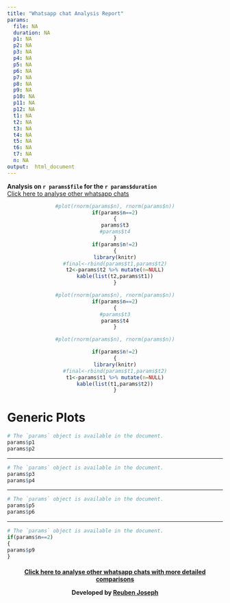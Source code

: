 ```yaml
---
title: "Whatsapp chat Analysis Report"
params:
  file: NA
  duration: NA
  p1: NA
  p2: NA
  p3: NA
  p4: NA
  p5: NA
  p6: NA
  p7: NA
  p8: NA
  p9: NA
  p10: NA
  p11: NA
  p12: NA
  t1: NA
  t2: NA
  t3: NA
  t4: NA
  t5: NA
  t6: NA
  t7: NA
  n: NA
output:  html_document
---
```



**Analysis on `r params$file` for the `r params$duration`**
<br/>
[Click here to analyse other whatsapp chats ](https://reubenjoseph13.shinyapps.io/Whatsapp_Analyzer/)


<center>
```r
#plot(rnorm(params$n), rnorm(params$n))
if(params$n==2)
{
params$t3
#params$t4
}
if(params$n!=2)
{
library(knitr)
#final<-rbind(params$t1,params$t2)
t2<-params$t2 %>% mutate(n=NULL)
kable(list(t2,params$t1))
}

```

```r
#plot(rnorm(params$n), rnorm(params$n))
if(params$n==2)
{
#params$t3
params$t4
}

```

```r
#plot(rnorm(params$n), rnorm(params$n))

if(params$n!=2)
{
library(knitr)
#final<-rbind(params$t1,params$t2)
t1<-params$t1 %>% mutate(n=NULL)
kable(list(t1,params$t2))
}


```

</center>
# Generic Plots

```r
# The `params` object is available in the document.
params$p1
params$p2

```
<hr>

```r
# The `params` object is available in the document.
params$p3
params$p4

```
<hr>
```r
# The `params` object is available in the document.
params$p5
params$p6
```

<hr>

```r
# The `params` object is available in the document.
if(params$n==2)
{
params$p9
}

```
<center> 
<h4>

[Click here to analyse other whatsapp chats with more detailed comparisons ](https://reubenjoseph13.shinyapps.io/Whatsapp_Analyzer/)

Developed by [Reuben Joseph](https://www.linkedin.com/in/reuben--joseph/)

</h4>
</center>

